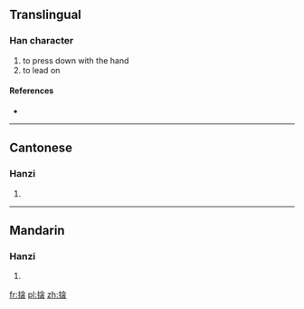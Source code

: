 ==Translingual==

===Han character===
{{Han char|rn=64|rad=手|as=10|sn=13|four=|canj=手人戈女 (QOIV)}}

# to press down with the hand
# to lead on

====References====
* {{Han ref|kx=0445.370|dkj=12448|dj=0796.170|hdz=31934.040|uh=6407|ud=25607}}

----

==Cantonese==

===Hanzi===
{{yue-hanzi|jyut=gam<sup>6</sup>|y=gahm}}

# {{defn|lang=yue|sort=手10}}

----

==Mandarin==

===Hanzi===
{{cmn-hanzi|pin=[[qìn]] ([[qin4]])|wg=ch'in<sup>4</sup>}}

# {{defn|lang=cmn|sort=手10}}

[[fr:搇]]
[[pl:搇]]
[[zh:搇]]